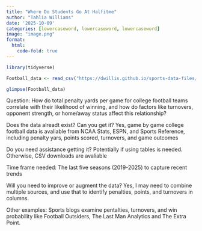 ```yaml
---
title: "Where Do Students Go At Halfitme"
author: "Tahlia Williams"
date: '2025-10-09'
categories: [lowercaseword, lowercaseword, lowercaseword]
image: "image.png"
format: 
  html:
    code-fold: true
---
```



```r
library(tidyverse)

Football_data <- read_csv("https://dwillis.github.io/sports-data-files/footballlogs1124.csv")
```
```r
glimpse(Football_data)
```

Question: How do total penalty yards per game for college football teams correlate with their likelihood of winning, and how do factors like turnovers, opponent strength, or home/away status affect this relationship?


Does the data alreadt exist? Can you get it?
Yes, game by game college football data is avaliable from NCAA Stats, ESPN, and Sports Reference, including penalty yars, points scored, turnovers, and game outcomes

Do you need assistance getting it?
Potentially if using tables is needed. Otherwise, CSV downloads are avaliable 

Time frame needed: The last five seasons (2019-2025) to capture recent trends

Will you need to improve or augment the data? Yes, I may need to combine multiple sources, and use that to identify penalties, points, and turnovers in columns. 

Other examples: Sports blogs examine pentalties, turnovers, and win probability like Football Outsiders, The Last Man Analytics and The Extra Point. 




